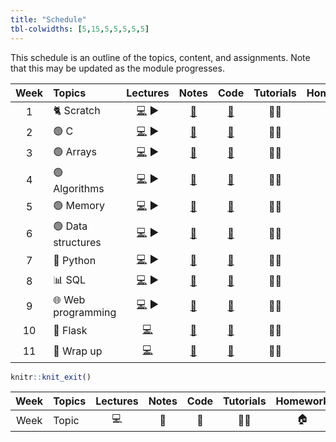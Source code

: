 ```yaml
---
title: "Schedule"
tbl-colwidths: [5,15,5,5,5,5,5]
---
```


This schedule is an outline of the topics, content, and assignments. Note that this may be updated as the module progresses.

::: column-body
| Week | Topics | Lectures | Notes | Code | Tutorials | Homework |
|:---------:|:----------|:---------:|:---------:|:---------:|:---------:|:---------:|
| 1 | 🐈 Scratch | [💻](https://github.com/SQ4007-2025/website/raw/refs/heads/master/lectures/slides_1.pptx)    ▶ | [📕](notes/notes_1.html "Notes 1") | [🤖](https://github.com/SQ4007-2025/website/tree/master/code/src1) | 👨‍🏫 | 🏠 |
| 2 | 🟢 C | [💻](https://github.com/SQ4007-2025/website/raw/refs/heads/master/lectures/slides_2.pptx)    ▶ | [📕](notes/notes_2.html "Notes 2") | [🤖](https://github.com/SQ4007-2025/website/tree/master/code/src2) | 👨‍🏫 | 🏠 |
| 3 | 🟢 Arrays | [💻](https://github.com/SQ4007-2025/website/raw/refs/heads/master/lectures/slides_3.pptx)    ▶ | [📕](notes/notes_3.html "Notes 3") | [🤖](https://github.com/SQ4007-2025/website/tree/master/code/src3) | 👨‍🏫 | 🏠 |
| 4 | 🟢 Algorithms | [💻](https://github.com/SQ4007-2025/website/raw/refs/heads/master/lectures/slides_4.pptx)    ▶ | [📕](notes/notes_4.html "Notes 4") | [🤖](https://github.com/SQ4007-2025/website/tree/master/code/src4) | 👨‍🏫 | 🏠 |
| 5 | 🟢 Memory | [💻](https://github.com/SQ4007-2025/website/raw/refs/heads/master/lectures/slides_5.pptx)    ▶ | [📕](notes/notes_5.html "Notes 5") | [🤖](https://github.com/SQ4007-2025/website/tree/master/code/src5) | 👨‍🏫 | 🏠 |
| 6 | 🟢 Data structures | [💻](https://github.com/SQ4007-2025/website/raw/refs/heads/master/lectures/slides_6.pptx)    ▶ | [📕](notes/notes_6.html "Notes 6") | [🤖](https://github.com/SQ4007-2025/website/tree/master/code/src6) | 👨‍🏫 | 🏠 |
| 7 | 🐍 Python | [💻](https://github.com/SQ4007-2025/website/raw/refs/heads/master/lectures/slides_7.pptx)    ▶ | [📕](notes/notes_7.html "Notes 7") | [🤖](https://github.com/SQ4007-2025/website/tree/master/code/src7) | 👨‍🏫 | 🏠 |
| 8 | 📊 SQL | [💻](https://github.com/SQ4007-2025/website/raw/refs/heads/master/lectures/slides_8.pptx)    ▶ | [📕](notes/notes_8.html "Notes 8") | [🤖](https://github.com/SQ4007-2025/website/tree/master/code/src8) | 👨‍🏫 | 🏠 |
| 9 | 🌐 Web programming | [💻](https://github.com/SQ4007-2025/website/raw/refs/heads/master/lectures/slides_9.pptx)    ▶ | [📕](notes/notes_9.html "Notes 9") | [🤖](https://github.com/SQ4007-2025/website/tree/master/code/src9) | 👨‍🏫 | 🏠 |
| 10 | 🐍 Flask | [💻](https://github.com/SQ4007-2025/website/raw/refs/heads/master/lectures/slides_10.pptx) | [📕](notes/notes_10.html "Notes 10") | [🤖](https://github.com/SQ4007-2025/website/tree/master/code/src10) | 👨‍🏫 | 🏠 |
| 11 | 👋 Wrap up | [💻](https://github.com/SQ4007-2025/website/raw/refs/heads/master/lectures/slides_11.pptx) | [📕](notes/notes_11.html "Notes 11") | [🤖](https://github.com/SQ4007-2025/website/tree/master/code/src11) | 👨‍🏫 | 🏠 |
:::

```r
knitr::knit_exit()
```

| Week | Topics | Lectures | Notes | Code | Tutorials | Homework |
|:----:|--------|:--------:|:-----:|:----:|:---------:|:--------:|
| Week | Topic  |    💻    |  📕   |  🤖  |    👨‍🏫     |    🏠    |